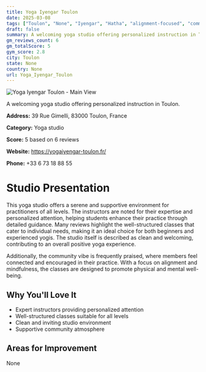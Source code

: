 ```yaml
---
title: Yoga Iyengar Toulon
date: 2025-03-08
tags: ["Toulon", "None", "Iyengar", "Hatha", "alignment-focused", "community", "supportive atmosphere", "Toulon"]  
draft: false
summary: A welcoming yoga studio offering personalized instruction in Toulon.
gm_reviews_count: 6
gm_totalScore: 5
gym_score: 2.8
city: Toulon
state: None
country: None
url: Yoga_Iyengar_Toulon
---
```


<div className="aspect-[16/9] relative my-8">
  <img 
    src="https://streetviewpixels-pa.googleapis.com/v1/thumbnail?panoid=iZY_0Dsk1LLr_AAd4kZnbA&cb_client=search.gws-prod.gps&w=408&h=240&yaw=163.20815&pitch=0&thumbfov=100"
    alt="Yoga Iyengar Toulon - Main View"
    className="object-cover absolute inset-0 w-full h-full rounded-lg"
  />
</div>

A welcoming yoga studio offering personalized instruction in Toulon.

**Address:** 39 Rue Gimelli, 83000 Toulon, France

**Category:** Yoga studio

**Score:** 5 based on 6 reviews

**Website:** https://yogaiyengar-toulon.fr/

**Phone:** +33 6 73 18 88 55

# Studio Presentation

This yoga studio offers a serene and supportive environment for practitioners of all levels. The instructors are noted for their expertise and personalized attention, helping students enhance their practice through detailed guidance. Many reviews highlight the well-structured classes that cater to individual needs, making it an ideal choice for both beginners and experienced yogis. The studio itself is described as clean and welcoming, contributing to an overall positive yoga experience.

Additionally, the community vibe is frequently praised, where members feel connected and encouraged in their practice. With a focus on alignment and mindfulness, the classes are designed to promote physical and mental well-being.

## Why You'll Love It

- Expert instructors providing personalized attention
- Well-structured classes suitable for all levels
- Clean and inviting studio environment
- Supportive community atmosphere

## Areas for Improvement

None

<div className="grid grid-cols-1 xl:grid-cols-2 gap-4 my-8">

</div>